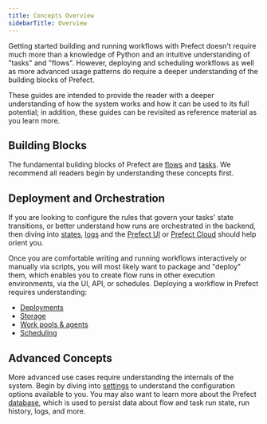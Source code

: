 ```yaml
---
title: Concepts Overview
sidebarTitle: Overview
---
```



Getting started building and running workflows with Prefect doesn't require much more than a knowledge of Python and an intuitive understanding of "tasks" and "flows".  However, deploying and scheduling workflows as well as more advanced usage patterns do require a deeper understanding of the building blocks of Prefect.

These guides are intended to provide the reader with a deeper understanding of how the system works and how it can be used to its full potential; in addition, these guides can be revisited as reference material as you learn more.

## Building Blocks

The fundamental building blocks of Prefect are [flows](/2.8.7/concepts/flows/) and [tasks](/2.8.7/concepts/tasks/).  We recommend all readers begin by understanding these concepts first. 

## Deployment and Orchestration 

If you are looking to configure the rules that govern your tasks' state transitions, or better understand how runs are orchestrated in the backend, then diving into [states](/2.8.7/concepts/states/), [logs](/2.8.7/concepts/logs/) and the [Prefect UI](/2.8.7/ui/overview/) or [Prefect Cloud](/2.8.7/ui/cloud/) should help orient you.

Once you are comfortable writing and running workflows interactively or manually via scripts, you will most likely want to package and "deploy" them, which enables you to create flow runs in other execution environments, via the UI, API, or schedules. Deploying a workflow in Prefect requires understanding: 

- [Deployments](/2.8.7/concepts/deployments/)
- [Storage](/2.8.7/concepts/storage/)
- [Work pools & agents](/2.8.7/concepts/work-pools/)
- [Scheduling](/2.8.7/concepts/schedules/)

## Advanced Concepts

More advanced use cases require understanding the internals of the system. Begin by diving into [settings](settings.md) to understand the configuration options available to you. You may also want to learn more about the Prefect [database](/2.8.7/concepts/database/), which is used to persist data about flow and task run state, run history, logs, and more.
